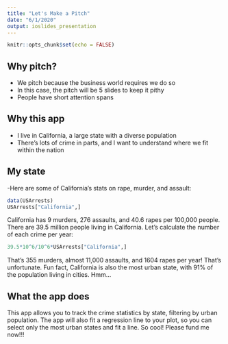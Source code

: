 ```yaml
---
title: "Let's Make a Pitch"
date: "6/1/2020"
output: ioslides_presentation
---
```


```r
knitr::opts_chunk$set(echo = FALSE)
```

## Why pitch?

- We pitch because the business world requires we do so
- In this case, the pitch will be 5 slides to keep it pithy
- People have short attention spans

## Why this app

- I live in California, a large state with a diverse population
- There's lots of crime in parts, and I want to understand where we fit within the nation

## My state
-Here are some of California's stats on rape, murder, and assault:

```r
data(USArrests)
USArrests["California",]
```
California has 9 murders, 276 assaults, and 40.6 rapes per 100,000 people. There are 39.5 million people living in California. Let's calculate the number of each crime per year:

```r
39.5*10^6/10^6*USArrests["California",]
```
That's 355 murders, almost 11,000 assaults, and 1604 rapes per year! That's unfortunate. Fun fact, California is also the most urban state, with 91% of the population living in cities. Hmm...

## What the app does
This app allows you to track the crime statistics by state, filtering by urban population. The app will also fit a regression line to your plot, so you can select only the most urban states and fit a line. So cool! Please fund me now!!!
